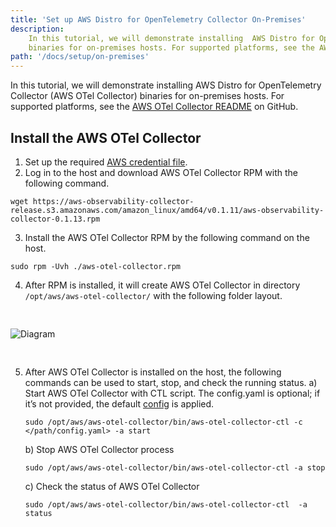 ```yaml
---
title: 'Set up AWS Distro for OpenTelemetry Collector On-Premises'
description:
    In this tutorial, we will demonstrate installing  AWS Distro for OpenTelemetry Collector (AWS OTel Collector)
    binaries for on-premises hosts. For supported platforms, see the AWS OTel Collector README on GitHub.
path: '/docs/setup/on-premises'
---
```



In this tutorial, we will demonstrate installing  AWS Distro for OpenTelemetry Collector (AWS OTel Collector) binaries
for on-premises hosts. For supported platforms, see the [AWS OTel Collector README](https://github.com/aws-observability/aws-otel-collector) on GitHub.

<SectionSeparator />

## Install the AWS OTel Collector
1. Set up the required [AWS credential file](https://docs.aws.amazon.com/cli/latest/userguide/cli-configure-files.html).
2. Log in to the host and download AWS OTel Collector RPM with the following command.
```
wget https://aws-observability-collector-release.s3.amazonaws.com/amazon_linux/amd64/v0.1.11/aws-observability-collector-0.1.13.rpm
```
3. Install the AWS OTel Collector RPM by the following command on the host.
```
sudo rpm -Uvh ./aws-otel-collector.rpm
```
4. After RPM is installed, it will create  AWS OTel Collector in directory `/opt/aws/aws-otel-collector/` with the
following folder layout.
<img src={img14} alt="Diagram" style="margin: 30px 0;" />

5. After  AWS OTel Collector is installed on the host, the following commands can be used to start, stop, and check the running status.
    a) Start  AWS OTel Collector with CTL script. The config.yaml is optional; if it’s not provided, the default
    [config](https://github.com/mxiamxia/aws-opentelemetry-collector/blob/master/config.yaml) is applied.
    ```
    sudo /opt/aws/aws-otel-collector/bin/aws-otel-collector-ctl -c </path/config.yaml> -a start
    ```
    b) Stop  AWS OTel Collector process
    ```
    sudo /opt/aws/aws-otel-collector/bin/aws-otel-collector-ctl -a stop
    ```
    c) Check the status of  AWS OTel Collector
    ```
    sudo /opt/aws/aws-otel-collector/bin/aws-otel-collector-ctl  -a status
    ```

